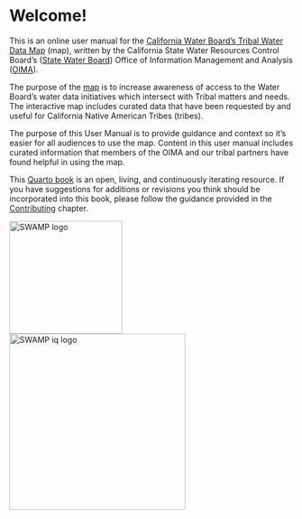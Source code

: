 # Welcome! {.unnumbered}

This is an online user manual for the [California Water Board's Tribal Water Data Map](https://gispublic.waterboards.ca.gov/portal/home/item.html?id=a71c1841907240e1a4d896c8cf2302a8) (map), written by the California State Water Resources Control Board's ([State Water Board](https://www.waterboards.ca.gov/)) Office of Information Management and Analysis ([OIMA](https://www.waterboards.ca.gov/resources/oima/)).

The purpose of the [map](https://gispublic.waterboards.ca.gov/portal/home/item.html?id=a71c1841907240e1a4d896c8cf2302a8) is to increase awareness of access to the Water Board's water data initiatives which intersect with Tribal matters and needs. The interactive map includes curated data that have been requested by and useful for California Native American Tribes (tribes).

The purpose of this User Manual is to provide guidance and context so it's easier for all audiences to use the map. Content in this user manual includes curated information that members of the OIMA and our tribal partners have found helpful in using the map.

This [Quarto book](https://quarto.org/docs/books) is an open, living, and continuously iterating resource. If you have suggestions for additions or revisions you think should be incorporated into this book, please follow the guidance provided in the [Contributing](https://cawaterboarddatacenter.github.io/swamp-manual/contribute.html) chapter.

![SWAMP logo](images/swamp-logo.jpg){width="200"} ![SWAMP iq logo](images/swamp-iq-logo.jpg){width="312"}
